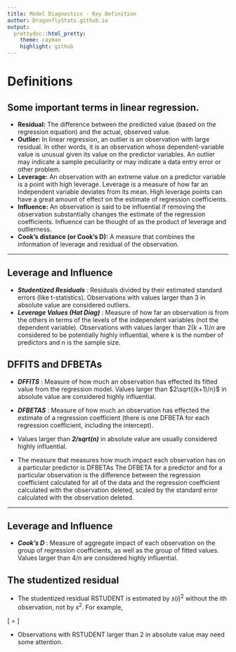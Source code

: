 ```yaml
---
title: Model Diagnostics - Key Definition
author: DragonflyStats.github.io
output:
  prettydoc::html_pretty:
    theme: cayman
    highlight: github
---
```


Definitions 
===========================================================


## Some important terms in linear regression.

* **Residual:** The difference between the predicted value (based on the regression equation) and the actual, observed value.
* **Outlier:**  In linear regression, an outlier is an observation with large residual.  In other words, it is an observation whose dependent-variable value is unusual given its value on the predictor variables.  An outlier may indicate a sample peculiarity or may indicate a data entry error or other problem. 
* **Leverage:**  An observation with an extreme value on a predictor variable is a point with high leverage.  Leverage is a measure of how far an independent variable deviates from its mean.  High leverage points can have a great amount of effect on the estimate of regression coefficients. 
* **Influence:**  An observation is said to be influential if removing the observation substantially changes the estimate of the regression coefficients.  Influence can be thought of as the product of leverage and outlierness.  
* **Cook's distance (or Cook's D):** A measure that combines the information of leverage and residual of the observation.  

--------------------------------------------------------------------------------------

## Leverage and Influence

*  ***Studentized Residuals*** :  Residuals divided by their estimated standard errors (like t-statistics). Observations with values larger than 3 in absolute value are considered outliers.
*  ***Leverage Values (Hat Diag)*** :  Measure of how far an observation is from the others in terms of the levels of the independent variables (not the dependent variable). Observations with values larger than $2(k+1)/n$ are considered to be potentially highly influential, where k is the number of predictors and n is the sample size.

## DFFITS and DFBETAs

*  ***DFFITS*** :  Measure of how much an observation has effected its fitted value from the regression model. Values larger than $2\sqrt{(k+1)/n}$ in absolute value are considered highly influential. 

*  ***DFBETAS*** :  Measure of how much an observation has effected the estimate of a regression coefficient (there is one DFBETA for each regression coefficient, including the intercept). 
* Values larger than ***2/sqrt(n)*** in absolute value are usually considered highly influential.



* The measure that measures how much impact each observation has on a particular predictor is DFBETAs The DFBETA for a predictor and for a particular observation is the difference between the regression coefficient calculated for all of the data and the regression coefficient calculated with the observation deleted, scaled by the standard error calculated with the observation deleted. 

--------------------------------------------------------------------------------

## Leverage and Influence


*  ***Cook's D*** :  Measure of aggregate impact of each observation on the group of regression coefficients, as well as the group of fitted values. Values larger than 4/n are considered highly influential.

## The studentized residual

* The studentized residual RSTUDENT is estimated by $s(i)^2$ without the ith observation, not by $s^2$. For example,

\[\mbox{RSTUDENT} = \frac{r_i}{s_{(i)} \sqrt{(1 - h_i)}} \]

* Observations with RSTUDENT larger than 2 in absolute value may need some attention.

